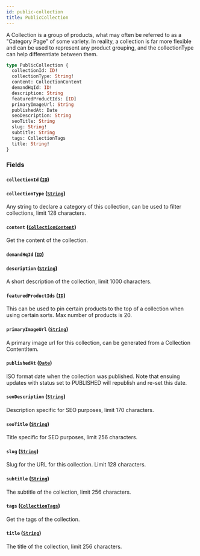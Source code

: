 ```yaml
---
id: public-collection
title: PublicCollection
---
```



A Collection is a group of products, what may often be referred to as a "Category Page" of some variety.
In reality, a collection is far more flexible and can be used to represent any
product grouping, and the collectionType can help differentiate between them.


```graphql
type PublicCollection {
  collectionId: ID!
  collectionType: String!
  content: CollectionContent
  demandHqId: ID!
  description: String
  featuredProductIds: [ID]
  primaryImageUrl: String
  publishedAt: Date
  seoDescription: String
  seoTitle: String
  slug: String!
  subtitle: String
  tags: CollectionTags
  title: String!
}
```


### Fields

#### `collectionId` ([`ID`](/developers/demandhq-apis/storefront-api/graphql/reference/scalars/id))




#### `collectionType` ([`String`](/developers/demandhq-apis/storefront-api/graphql/reference/scalars/string))

Any string to declare a category of this collection, can be used to filter collections, limit 128 characters.


#### `content` ([`CollectionContent`](/developers/demandhq-apis/storefront-api/graphql/reference/objects/collection-content))

Get the content of the collection.


#### `demandHqId` ([`ID`](/developers/demandhq-apis/storefront-api/graphql/reference/scalars/id))




#### `description` ([`String`](/developers/demandhq-apis/storefront-api/graphql/reference/scalars/string))

A short description of the collection, limit 1000 characters.


#### `featuredProductIds` ([`ID`](/developers/demandhq-apis/storefront-api/graphql/reference/scalars/id))

This can be used to pin certain products to the top of a collection when using certain sorts.
Max number of products is 20.


#### `primaryImageUrl` ([`String`](/developers/demandhq-apis/storefront-api/graphql/reference/scalars/string))

A primary image url for this collection, can be generated from a Collection ContentItem.


#### `publishedAt` ([`Date`](/developers/demandhq-apis/storefront-api/graphql/reference/scalars/date))

ISO format date when the collection was published. Note that ensuing updates
with status set to PUBLISHED will republish and re-set this date.


#### `seoDescription` ([`String`](/developers/demandhq-apis/storefront-api/graphql/reference/scalars/string))

Description specific for SEO purposes, limit 170 characters.


#### `seoTitle` ([`String`](/developers/demandhq-apis/storefront-api/graphql/reference/scalars/string))

Title specific for SEO purposes, limit 256 characters.


#### `slug` ([`String`](/developers/demandhq-apis/storefront-api/graphql/reference/scalars/string))

Slug for the URL for this collection. Limit 128 characters.


#### `subtitle` ([`String`](/developers/demandhq-apis/storefront-api/graphql/reference/scalars/string))

The subtitle of the collection, limit 256 characters.


#### `tags` ([`CollectionTags`](/developers/demandhq-apis/storefront-api/graphql/reference/objects/collection-tags))

Get the tags of the collection.


#### `title` ([`String`](/developers/demandhq-apis/storefront-api/graphql/reference/scalars/string))

The title of the collection, limit 256 characters.




